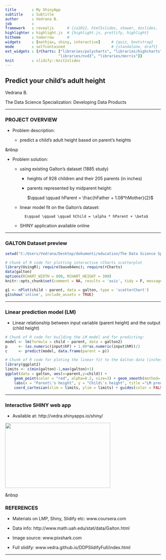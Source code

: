 ```yaml
---
title       : My ShinyApp
subtitle    : Subtitle
author      : Vedrana B.
job         : 
framework   : revealjs      # {io2012, html5slides, shower, dzslides, ...}
highlighter : highlight.js  # {highlight.js, prettify, highlight}
hitheme     : tomorrow      # 
widgets     : [mathjax, shiny, interactive]     # {quiz, bootstrap}
mode        : selfcontained                     # {standalone, draft}
ext_widgets : {rCharts: ["libraries/polycharts", "libraries/highcharts", 
                        "libraries/nvd3", "libraries/morris"]} 
knit        : slidify::knit2slides
---
```



## Predict your child's adult height

Vedrana B.

The Data Science Specialization: Developing Data Products


---

### PROJECT OVERVIEW

- Problem description: 
  
  - predict a child's adult height based on parent's heights

<p> &nbsp </p>

- Problem solution:

  - using existing Galton's dataset (1885 study)
  
      - heights of 928 children and their 205 parents (in inches)
    
      - parents represented by midparent height: 
    
          $\qquad \qquad hParent = \frac{hFather + 1.08*hMother}{2}$
      
  - linear model fit on the Galton's dataset:
  
          $\qquad \qquad \qquad hChild = \alpha * hParent + \beta$
  
  - SHINY application available online

---

### GALTON Dataset preview 

```r
setwd("C:/Users/Vedrana/Desktop/dokumenti/education/The Data Science Specialization/Course 9 - Data Products/MyFirstSlidfy/")
```

```r
# Chunk of R code for plotting interactive rCharts scatterplot
library(UsingR); require(base64enc); require(rCharts)
data(galton)
options(RCHART_WIDTH = 600, RCHART_HEIGHT = 300)
knitr::opts_chunk$set(comment = NA, results = 'asis', tidy = F, message = T)

g1 <- nPlot(child ~ parent, data = galton, type = 'scatterChart')
g1$show('inline', include_assets = TRUE)
```

---

### Linear prediction model (LM)

- Linear relationship between input variable (parent height) and the output (child height)

```r
# Chunk of R code for building the LM model and for predicting:
model <- lm(formula = child ~ parent, data = galton2)
p     <- (as.numeric(input$hF) + 1.08*as.numeric(input$hM))/2
c     <- predict(model, data.frame(parent = p))
```


```r
# Chunk of R code for ploting the linear fit to the Galton data (inches):
library(ggplot2)
limits <- c(min(galton)-1,max(galton)+1)
ggplot(data = galton, aes(x=parent,y=child)) + 
    geom_point(color = "red", alpha=0.2, size=3) + geom_smooth(method='lm')  +
    labs(x = "Parent\'s height", y = "Child\'s height", title ="LM prediction using Galton\'s dataset") + 
    coord_cartesian(xlim = limits, ylim = limits) + guides(color = FALSE, fill = FALSE)
```

---

### Interactive SHINY web app


- Available at: http://vedra.shinyapps.io/shiny/

<img width="340" height="210" src="AppShot.png">
<p> &nbsp </p>

### REFERENCES


- Materials on LMP, Shiny, Slidify etc: www.coursera.com

- Data info: http://www.math.uah.edu/stat/data/Galton.html

- Image source: www.pixshark.com

- Full slidify: www.vedra.github.io/DDPSlidifyFull/index.html

---
